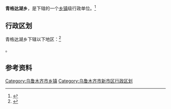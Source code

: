 {{中国乡级行政区|65/01/04/202/000}}

'''青格达湖乡'''，是{{PRC admin/fullname|65/01/04/202/000|3}}下辖的一个[[乡镇|乡镇]]级行政单位。<ref>{{PRC admin/ref sgc|{{PRC admin/parent|65/01/04/202/000}}}}</ref>

== 行政区划 ==

青格达湖乡下辖以下地区：<ref>{{PRC admin/ref sgc|65/01/04/202/000}}</ref>

{{PRC admin/children|65/01/04/202/000}}。

== 参考资料 ==

{{reflist}}

{{新疆维吾尔自治区乌鲁木齐市新市区行政区划}}
{{新疆行政区划小作品}}

[[Category:乌鲁木齐市乡镇|Category:乌鲁木齐市乡镇]]
[[Category:乌鲁木齐市新市区行政区划|Category:乌鲁木齐市新市区行政区划]]
